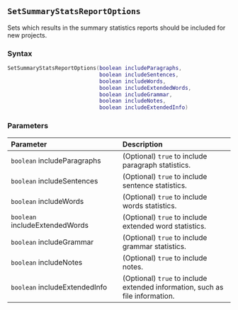 ::: {.minipage data-latex="{\textwidth}"}
## `SetSummaryStatsReportOptions`

Sets which results in the summary statistics reports should be included for new projects.

### Syntax {-}

``` .lua
SetSummaryStatsReportOptions(boolean includeParagraphs,
                             boolean includeSentences,
                             boolean includeWords,
                             boolean includeExtendedWords,
                             boolean includeGrammar,
                             boolean includeNotes,
                             boolean includeExtendedInfo)
```

### Parameters {-}

**Parameter** | **Description**
| :-- | :-- |
| `boolean` includeParagraphs | (Optional) `true` to include paragraph statistics. | 
| `boolean` includeSentences | (Optional) `true` to include sentence statistics. |  
| `boolean` includeWords | (Optional) `true` to include words statistics. | 
| `boolean` includeExtendedWords | (Optional) `true` to include extended word statistics. |  
| `boolean` includeGrammar | (Optional) `true` to include grammar statistics. | 
| `boolean` includeNotes | (Optional) `true` to include notes. |  
| `boolean` includeExtendedInfo | (Optional) `true` to include extended information, such as file information. | 
:::
